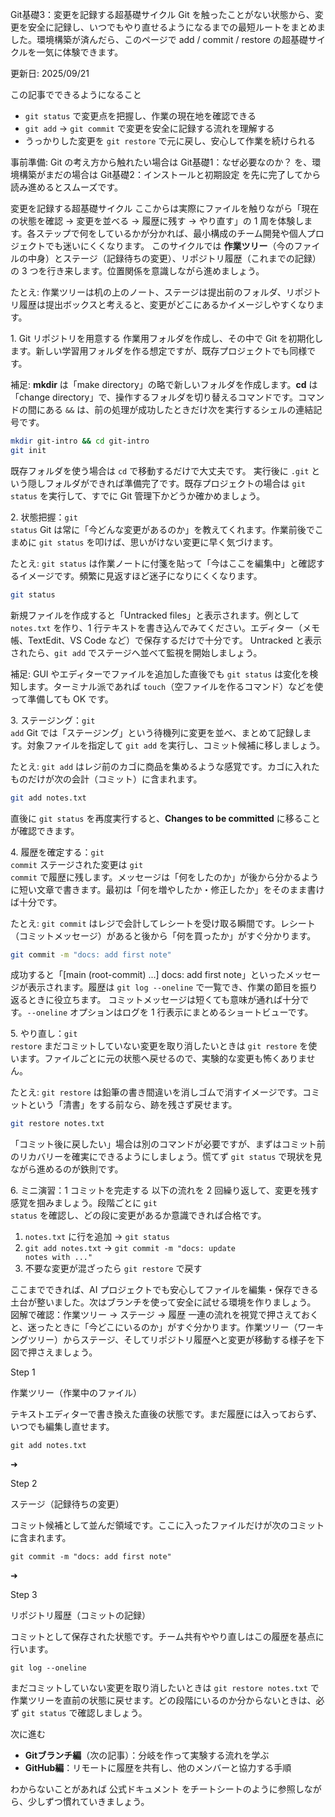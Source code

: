 ---
---


<Heading level={1}>Git基礎3：変更を記録する超基礎サイクル</Heading>
<Text>
  Git を触ったことがない状態から、変更を安全に記録し、いつでもやり直せるようになるまでの最短ルートをまとめました。環境構築が済んだら、このページで add / commit / restore の超基礎サイクルを一気に体験できます。
</Text>
<div className="mt-4 inline-flex items-center gap-1.5 rounded-full bg-emerald-50 px-2.5 py-1 text-xs/5 font-semibold text-emerald-800 ring-1 ring-emerald-200 dark:bg-emerald-400/10 dark:text-emerald-200 dark:ring-emerald-300/30">
  <span className="tracking-wide">更新日: 2025/09/21</span>
</div>

<Divider soft className="my-10" />

<Subheading level={2}>この記事でできるようになること</Subheading>
<ul className="mt-4 space-y-3 text-base/7 text-gray-700 dark:text-gray-300">
  <li>
    <Code>git status</Code> で変更点を把握し、作業の現在地を確認できる
  </li>
  <li>
    <Code>git add</Code> → <Code>git commit</Code> で変更を安全に記録する流れを理解する
  </li>
  <li>
    うっかりした変更を <Code>git restore</Code> で元に戻し、安心して作業を続けられる
  </li>
</ul>

<div className="mt-4 rounded-md border border-sky-200/80 bg-sky-50 px-3 py-2 text-sm text-sky-900 dark:border-sky-300/50 dark:bg-sky-400/20 dark:text-sky-100" role="note">
  <p className="leading-6">事前準備: Git の考え方から触れたい場合は <TextLink href="/git-overview">Git基礎1：なぜ必要なのか？</TextLink> を、環境構築がまだの場合は <TextLink href="/git-install">Git基礎2：インストールと初期設定</TextLink> を先に完了してから読み進めるとスムーズです。</p>
</div>

<Divider soft className="my-10" />



<Subheading level={2}>変更を記録する超基礎サイクル</Subheading>
<Text className="mt-3">
  ここからは実際にファイルを触りながら「現在の状態を確認 → 変更を並べる → 履歴に残す → やり直す」の 1 周を体験します。各ステップで何をしているかが分かれば、最小構成のチーム開発や個人プロジェクトでも迷いにくくなります。
</Text>
<Text className="mt-4">
  このサイクルでは <Strong>作業ツリー</Strong>（今のファイルの中身）と<Term definition="変更予定のファイルを一時的に並べておく待機場所。">ステージ</Term>（記録待ちの変更）、<Term definition="Git が履歴を保存する金庫付きフォルダ。フォルダ直下の .git にすべての記録が入っています。">リポジトリ履歴</Term>（これまでの記録）の 3 つを行き来します。位置関係を意識しながら進めましょう。
</Text>
<div className="mt-3 analogy-card" role="note">
  <p className="leading-6">たとえ: 作業ツリーは机の上のノート、ステージは提出前のフォルダ、リポジトリ履歴は提出ボックスと考えると、変更がどこにあるかイメージしやすくなります。</p>
</div>

<Subheading level={3} className="mt-10">1. Git リポジトリを用意する</Subheading>
<Text className="mt-3">
  作業用フォルダを作成し、その中で Git を初期化します。新しい学習用フォルダを作る想定ですが、既存プロジェクトでも同様です。
</Text>
<div className="mt-3 rounded-md border border-emerald-200/80 bg-emerald-50 px-3 py-2 text-sm text-emerald-900 dark:border-emerald-300/50 dark:bg-emerald-400/10 dark:text-emerald-100" role="note">
  <p className="leading-6">補足: <Strong>mkdir</Strong> は「make directory」の略で新しいフォルダを作成します。<Strong>cd</Strong> は「change directory」で、操作するフォルダを切り替えるコマンドです。コマンドの間にある <Code>&amp;&amp;</Code> は、前の処理が成功したときだけ次を実行するシェルの連結記号です。</p>
</div>

```bash
mkdir git-intro && cd git-intro
git init
```

<Text className="mt-3 text-sm text-gray-600 dark:text-gray-400">
  既存フォルダを使う場合は <Code>cd</Code> で移動するだけで大丈夫です。
</Text>

<Text className="mt-4">
  実行後に <Code>.git</Code> という隠しフォルダができれば準備完了です。既存プロジェクトの場合は <Code>git status</Code> を実行して、すでに Git 管理下かどうか確かめましょう。
</Text>

<Subheading level={3} className="mt-10">2. 状態把握：<Code>git status</Code></Subheading>
<Text>
  Git は常に「今どんな変更があるのか」を教えてくれます。作業前後でこまめに <Code>git status</Code> を叩けば、思いがけない変更に早く気づけます。
</Text>

<div className="mt-3 analogy-card" role="note">
  <p className="leading-6">たとえ: <Code>git status</Code> は作業ノートに付箋を貼って「今はここを編集中」と確認するイメージです。頻繁に見返すほど迷子になりにくくなります。</p>
</div>

```bash
git status
```

<Text className="mt-4">
  新規ファイルを作成すると「Untracked files」と表示されます。例として <Code>notes.txt</Code> を作り、1 行テキストを書き込んでみてください。エディター（メモ帳、TextEdit、VS Code など）で保存するだけで十分です。
</Text>
<Text className="mt-3 text-sm text-gray-600 dark:text-gray-400">
  <Term definition="Git がまだ追跡していない状態のファイル。ステージに入れると監視が始まります。">Untracked</Term> と表示されたら、<Code>git add</Code> でステージへ並べて監視を開始しましょう。
</Text>
<div className="mt-3 rounded-md border border-emerald-200/80 bg-emerald-50 px-3 py-2 text-sm text-emerald-900 dark:border-emerald-300/50 dark:bg-emerald-400/10 dark:text-emerald-100" role="note">
  <p className="leading-6">補足: GUI やエディターでファイルを追加した直後でも <Code>git status</Code> は変化を検知します。ターミナル派であれば <Code>touch</Code>（空ファイルを作るコマンド）などを使って準備しても OK です。</p>
</div>

<Subheading level={3} className="mt-10">3. ステージング：<Code>git add</Code></Subheading>
<Text>
  Git では「ステージング」という待機列に変更を並べ、まとめて記録します。対象ファイルを指定して <Code>git add</Code> を実行し、コミット候補に移しましょう。
</Text>

<div className="mt-3 analogy-card" role="note">
  <p className="leading-6">たとえ: <Code>git add</Code> はレジ前のカゴに商品を集めるような感覚です。カゴに入れたものだけが次の会計（コミット）に含まれます。</p>
</div>

```bash
git add notes.txt
```

<Text className="mt-4">
  直後に <Code>git status</Code> を再度実行すると、<Strong>Changes to be committed</Strong> に移ることが確認できます。
</Text>

<Subheading level={3} className="mt-10">4. 履歴を確定する：<Code>git commit</Code></Subheading>
<Text>
  ステージされた変更は <Code>git commit</Code> で履歴に残します。メッセージは「何をしたのか」が後から分かるように短い文章で書きます。最初は「何を増やしたか・修正したか」をそのまま書けば十分です。
</Text>

<div className="mt-3 analogy-card" role="note">
  <p className="leading-6">たとえ: <Code>git commit</Code> はレジで会計してレシートを受け取る瞬間です。レシート（コミットメッセージ）があると後から「何を買ったか」がすぐ分かります。</p>
</div>

```bash
git commit -m "docs: add first note"
```

<Text className="mt-4">
  成功すると「[main (root-commit) ...] docs: add first note」といったメッセージが表示されます。履歴は <Code>git log --oneline</Code> で一覧でき、作業の節目を振り返るときに役立ちます。
</Text>
<Text className="mt-3 text-sm text-gray-600 dark:text-gray-400">
  <Term definition="その瞬間の変更をスナップショットとして記録する操作。">コミット</Term>メッセージは短くても意味が通れば十分です。<Code>--oneline</Code> オプションはログを 1 行表示にまとめるショートビューです。
</Text>

<Subheading level={3} className="mt-10">5. やり直し：<Code>git restore</Code></Subheading>
<Text>
  まだコミットしていない変更を取り消したいときは <Code>git restore</Code> を使います。ファイルごとに元の状態へ戻せるので、実験的な変更も怖くありません。
</Text>

<div className="mt-3 analogy-card" role="note">
  <p className="leading-6">たとえ: <Code>git restore</Code> は鉛筆の書き間違いを消しゴムで消すイメージです。コミットという「清書」をする前なら、跡を残さず戻せます。</p>
</div>

```bash
git restore notes.txt
```

<Text className="mt-4">
  「コミット後に戻したい」場合は別のコマンドが必要ですが、まずはコミット前のリカバリーを確実にできるようにしましょう。慌てず <Code>git status</Code> で現状を見ながら進めるのが鉄則です。
</Text>

<Subheading level={3} className="mt-10">6. ミニ演習：1 コミットを完走する</Subheading>
<Text className="mt-4">
  以下の流れを 2 回繰り返して、変更を残す感覚を掴みましょう。段階ごとに <Code>git status</Code> を確認し、どの段に変更があるか意識できれば合格です。
</Text>

1. <Code>notes.txt</Code> に行を追加 → <Code>git status</Code>
2. <Code>git add notes.txt</Code> → <Code>git commit -m "docs: update notes with ..."</Code>
3. 不要な変更が混ざったら <Code>git restore</Code> で戻す

<Text className="mt-6">
  ここまでできれば、AI プロジェクトでも安心してファイルを編集・保存できる土台が整いました。次はブランチを使って安全に試せる環境を作りましょう。
</Text>

<div className="mt-12 rounded-2xl border border-slate-200/80 bg-white/80 p-6 shadow-sm ring-1 ring-white/40 backdrop-blur dark:border-slate-700/60 dark:bg-slate-900/40 dark:ring-white/10">
  <Subheading level={3}>図解で確認：作業ツリー → ステージ → 履歴</Subheading>
  <Text className="mt-3">
    一連の流れを視覚で押さえておくと、迷ったときに「今どこにいるのか」がすぐ分かります。作業ツリー（ワーキングツリー）からステージ、そしてリポジトリ履歴へと変更が移動する様子を下図で押さえましょう。
  </Text>
  <div className="mt-4 rounded-xl border border-slate-200/80 bg-white/70 p-4 shadow-sm ring-1 ring-white/30 backdrop-blur dark:border-slate-700/60 dark:bg-slate-900/55 dark:ring-white/10">
    <div className="grid gap-4 md:grid-cols-[1fr_auto_1fr_auto_1fr] md:items-center">
      <div className="rounded-lg border border-slate-200 bg-slate-50 p-4 text-sm text-slate-700 dark:border-slate-700 dark:bg-slate-800/70 dark:text-slate-200">
        <p className="text-xs font-semibold uppercase tracking-wide text-slate-500 dark:text-slate-400">Step 1</p>
        <p className="mt-2 font-semibold text-slate-800 dark:text-slate-100">作業ツリー（作業中のファイル）</p>
        <p className="mt-2 leading-6">テキストエディターで書き換えた直後の状態です。まだ履歴には入っておらず、いつでも編集し直せます。</p>
        <p className="mt-3 text-xs font-mono text-emerald-600 dark:text-emerald-300"><Code>git add notes.txt</Code></p>
      </div>
    <div className="hidden justify-center md:flex" aria-hidden="true">
      <span className="text-lg text-slate-400">➜</span>
    </div>
    <div className="rounded-lg border border-emerald-200 bg-emerald-50 p-4 text-sm text-emerald-900 dark:border-emerald-300/60 dark:bg-emerald-400/20 dark:text-emerald-100">
      <p className="text-xs font-semibold uppercase tracking-wide text-emerald-700 dark:text-emerald-200">Step 2</p>
      <p className="mt-2 font-semibold">ステージ（記録待ちの変更）</p>
      <p className="mt-2 leading-6">コミット候補として並んだ領域です。ここに入ったファイルだけが次のコミットに含まれます。</p>
      <p className="mt-3 text-xs font-mono text-emerald-700 dark:text-emerald-200"><Code>git commit -m "docs: add first note"</Code></p>
    </div>
    <div className="hidden justify-center md:flex" aria-hidden="true">
      <span className="text-lg text-slate-400">➜</span>
    </div>
    <div className="rounded-lg border border-indigo-200 bg-indigo-50 p-4 text-sm text-indigo-900 dark:border-indigo-300/60 dark:bg-indigo-400/20 dark:text-indigo-100">
      <p className="text-xs font-semibold uppercase tracking-wide text-indigo-700 dark:text-indigo-200">Step 3</p>
      <p className="mt-2 font-semibold">リポジトリ履歴（コミットの記録）</p>
      <p className="mt-2 leading-6">コミットとして保存された状態です。チーム共有ややり直しはこの履歴を基点に行います。</p>
      <p className="mt-3 text-xs font-mono text-indigo-700 dark:text-indigo-200"><Code>git log --oneline</Code></p>
    </div>
  </div>
      <p className="mt-4 text-sm text-slate-600 dark:text-slate-300">
        まだコミットしていない変更を取り消したいときは <Code>git restore notes.txt</Code> で作業ツリーを直前の状態に戻せます。どの段階にいるのか分からないときは、必ず <Code>git status</Code> で確認しましょう。
      </p>
    </div>
  </div>



<Divider soft className="my-10" />

<Subheading level={2}>次に進む</Subheading>
<ul className="mt-4 space-y-3 text-base/7 text-gray-700 dark:text-gray-300">
  <li>
    <Strong>Gitブランチ編</Strong>（次の記事）：分岐を作って実験する流れを学ぶ
  </li>
  <li>
    <Strong>GitHub編</Strong>：リモートに履歴を共有し、他のメンバーと協力する手順
  </li>
</ul>

<Text className="mt-6">
  わからないことがあれば <TextLink href="https://git-scm.com/docs">公式ドキュメント</TextLink> をチートシートのように参照しながら、少しずつ慣れていきましょう。
</Text>
